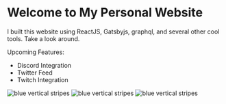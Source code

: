 

# Welcome to My Personal Website

<PageDescription>

I built this website using ReactJS, Gatsbyjs, graphql, and several other cool
tools. Take a look around.

Upcoming Features:

- Discord Integration
- Twitter Feed
- Twitch Integration

</PageDescription>

<FeatureCard
    color="dark"
    href="/instagram"
    title="View Instagram Feed"
    actionIcon="arrowRight"
    className="homepage-feature"
    >
</FeatureCard>

<ArtDirection>

![blue vertical stripes](src/images/blue-stripes.png)
![blue vertical stripes](src/images/blue-stripes-tablet.png)
![blue vertical stripes](src/images/blue-stripes-mobile.png)

</ArtDirection>